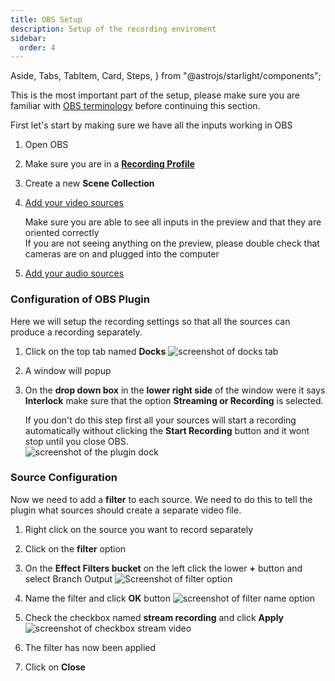 ---
title: OBS Setup
description: Setup of the recording enviroment
sidebar:
  order: 4
---

  Aside,
  Tabs,
  TabItem,
  Card,
  Steps,
} from "@astrojs/starlight/components";

This is the most important part of the setup, please make sure you are familiar with [OBS terminology](/software/obs/) before continuing this section.

First let's start by making sure we have all the inputs working in OBS

<Steps>

1. Open OBS

2. Make sure you are in a [**Recording Profile**](/software/obs/#setup-a-recording-profile)

3. Create a new **Scene Collection**

4. [Add your video sources](/software/obs/#camera-source) <Aside>Make sure you are able to see all inputs in the preview and that they are oriented correctly</Aside><Aside type="caution">If you are not seeing anything on the preview, please double check that cameras are on and plugged into the computer</Aside>

5. [Add your audio sources](/software/obs/#audio-source)

</Steps>

### Configuration of OBS Plugin

Here we will setup the recording settings so that all the sources can produce a recording separately.

<Steps>

1. Click on the top tab named **Docks**
   ![screenshot of docks tab](./../../../assets/docks-tab.png)

2. A window will popup

3. On the **drop down box** in the **lower right side** of the window were it says **Interlock** make sure that the option **Streaming or Recording** is selected.<Aside type="danger">If you don't do this step first all your sources will start a recording automatically without clicking the **Start Recording** button and it wont stop until you close OBS.</Aside>
   ![screenshot of the plugin dock](./../../../assets/plugin-screen.png)

</Steps>

### Source Configuration

Now we need to add a **filter** to each source. We need to do this to tell the plugin what sources should create a separate video file.

<Steps>

1. Right click on the source you want to record separately

2. Click on the **filter** option

3. On the **Effect Filters bucket** on the left click the lower **+** button and select Branch Output
   ![Screenshot of filter option](./../../../assets/effect-screen.png)

4. Name the filter and click **OK** button
   ![screenshot of filter name option](./../../../assets/filter-name.png)

5. Check the checkbox named **stream recording** and click **Apply**
   ![screenshot of checkbox stream video](./../../../assets/checkbox.png)

6. The filter has now been applied

7. Click on **Close**

</Steps>
